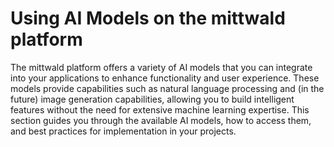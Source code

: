 
# Using AI Models on the mittwald platform

The mittwald platform offers a variety of AI models that you can integrate into your applications to enhance functionality and user experience. These models provide capabilities such as natural language processing and (in the future) image generation capabilities, allowing you to build intelligent features without the need for extensive machine learning expertise. This section guides you through the available AI models, how to access them, and best practices for implementation in your projects.

<DocCardList />
